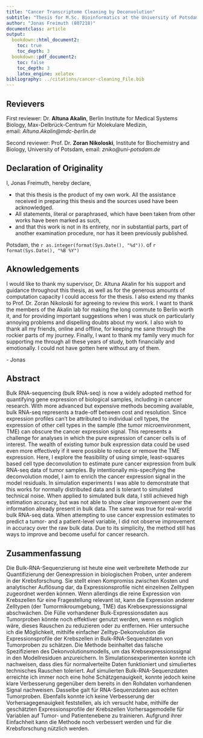 ```yaml
---
title: "Cancer Transcriptome Cleaning by Deconvolution"
subtitle: "Thesis for M.Sc. Bioinformatics at the University of Potsdam"
author: "Jonas Freimuth (807218)"
documentclass: article
output:
  bookdown::html_document2:
    toc: true
    toc_depth: 3
  bookdown::pdf_document2:
    toc: false
    toc_depth: 3
    latex_engine: xelatex
bibliography: ../citations/cancer-cleaning_File.bib
---
```


\vspace*{\fill}

## Revievers {.unlisted .unnumbered}

First reviewer: Dr. **Altuna Akalin**, Berlin Institute for Medical Systems
Biology, Max-Delbrück-Centrum für Molekulare Medizin,
email:&nbsp;*Altuna.Akalin@mdc-berlin.de*

Second reviewer: Prof. Dr. **Zoran Nikoloski**, Institute for Biochemistry and
Biology, University of Potsdam, email:&nbsp;*zniko@uni-potsdam.de*

\newpage

## Declaration of Originality {.unnumbered}

I, Jonas Freimuth, hereby declare,

* that this thesis is the product of my own work. All the assistance received in
  preparing this thesis and the sources used have been acknowledged.
* All statements, literal or paraphrased, which have been taken from other works
  have been marked as such,
* and that this work is not in its entirety, nor in substantial parts, part of
  another examination procedure, nor has it been previously published.

Potsdam, the `r as.integer(format(Sys.Date(), "%d"))`. of
`r format(Sys.Date(), "%B %Y")`

\newpage

## Aknowledgements {.unnumbered}

I would like to thank my supervisor, Dr. Altuna Akalin for his support and
guidance throughout this thesis, as well as for the generous amounts of
computation capacity I could access for the thesis. I also extend my thanks to
Prof. Dr. Zoran Nikoloski for agreeing to review this work. I want to thank the
members of the Akalin lab for making the long commute to Berlin worth it, and
for providing important suggestions when I was stuck on particularly annoying
problems and dispelling doubts about my work. I also wish to thank all my
friends, online and offline, for keeping me sane through the rockier parts of my
journey. Finally, I want to thank my family very much for supporting me through
all these years of study, both financially and emotionally. I could not have
gotten here without any of them.

\- Jonas

\newpage

## Abstract {.unnumbered}

Bulk RNA-sequencing (bulk RNA-seq) is now a widely adopted method for
quantifying gene expression of biological samples, including in cancer research.
With more advanced but expensive methods becoming available, bulk RNA-seq
represents a trade-off between cost and resolution. Since expression profiles
can't be attributed to individual cell types, the expression of other cell types
in the sample (the tumor microenvironment, TME) can obscure the cancer
expression signal. This represents a challenge for analyses in which the pure
expression of cancer cells is of interest. The wealth of existing tumor bulk
expression data could be used even more effectively if it were possible to
reduce or remove the TME expression. Here, I explore the feasibility of using
simple, least-squares based cell type deconvolution to estimate pure cancer
expression from bulk RNA-seq data of tumor samples. By intentionally
mis-specifying the deconvolution model, I aim to enrich the cancer expression
signal in the model residuals. In simulation experiments I was able to
demonstrate that this works for normally distributed data and is tolerant to
simulated technical noise. When applied to simulated bulk data, I still achieved
high estimation accuracy, but was not able to show clear improvement over the
information already present in bulk data. The same was true for real-world bulk
RNA-seq data. When attempting to use cancer expression estimates to predict a
tumor- and a patient-level variable, I did not observe improvement in accuracy
over the raw bulk data. Due to its simplicity, the method still has ways to
improve and become useful for cancer research.

\newpage

## Zusammenfassung {.unnumbered}

Die Bulk-RNA-Sequenzierung ist heute eine weit verbreitete Methode zur
Quantifizierung der Genexpression in biologischen Proben, unter anderem in der
Krebsforschung. Sie stellt einen Kompromiss zwischen Kosten und analytischer
Auflösung dar, da Expressionsprofile nicht einzelnen Zelltypen zugeordnet werden
können. Wenn allerdings die reine Expression von Krebszellen für eine
Fragestellung relevant ist, kann die Expression anderer Zelltypen (der
Tumormikroumgebung, TME) das Krebsexpressionssignal abschwächen. Die Fülle
vorhandener Bulk-Expressionsdaten aus Tumorproben könnte noch effektiver genutzt
werden, wenn es möglich wäre, dieses Rauschen zu reduzieren oder zu entfernen.
Hier untersuche ich die Möglichkeit, mithilfe einfacher Zelltyp-Dekonvolution
die Expressionsprofile der Krebszellen in Bulk-RNA-Sequenzdaten von Tumorproben
zu schätzen. Die Methode beinhaltet das falsche Spezifizieren des
Dekonvolutionsmodells, um das Krebsexpressionssignal in den Modellresiduen
anzureichern. In Simulationsexperimenten konnte ich nachweisen, dass dies für
normalverteilte Daten funktioniert und simuliertes technisches Rauschen
toleriert. Auf simulierten Bulk-RNA-Sequenzdaten erreichte ich immer noch eine
hohe Schätzgenauigkeit, konnte jedoch keine klare Verbesserung gegenüber dem
bereits in den Rohdaten vorhandenen Signal nachweisen. Dasselbe galt für
RNA-Sequenzdaten aus echten Tumorproben. Ebenfalls konnte ich keine Verbesserung
der Vorhersagegenauigkeit feststellen, als ich versucht habe, mithilfe der
geschätzten Expressionsprofile der Krebszellen Vorhersagemodelle für Variablen
auf Tumor- und Patientenebene zu trainieren. Aufgrund ihrer Einfachheit kann die
Methode noch verbessert werden und für die Krebsforschung nützlich werden.

\newpage

\tableofcontents

\newpage

\listoffigures

\newpage

\listoftables

\newpage
